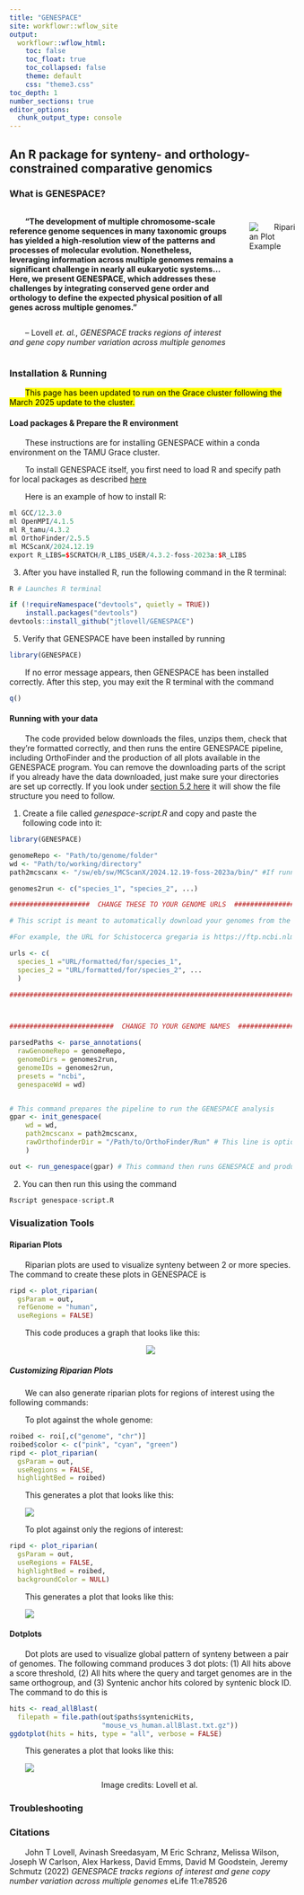 ```yaml
---
title: "GENESPACE"
site: workflowr::wflow_site
output:
  workflowr::wflow_html:
    toc: false
    toc_float: true
    toc_collapsed: false
    theme: default
    css: "theme3.css"
toc_depth: 1
number_sections: true
editor_options:
  chunk_output_type: console
---
```


## An R package for synteny- and orthology-constrained comparative genomics {.tabset}

### What is GENESPACE?

<div class="img-with-text">
<style>
p {
  text-indent: 2em; /* Adjust the value as needed to simulate a tab */
}
</style>


<div class="text">
  <p><b>
"The development of multiple chromosome-scale reference genome sequences in many taxonomic groups has yielded a high-resolution view of the patterns and processes of molecular evolution. Nonetheless, leveraging information across multiple genomes remains a significant challenge in nearly all eukaryotic systems... Here, we present GENESPACE, which addresses these challenges by integrating conserved gene order and orthology to define the expected physical position of all genes across multiple genomes."</b></p>
  
   -- Lovell <i> et. al.</i>, <i> GENESPACE tracks regions of interest and gene copy number variation across multiple genomes </i>

  
</div>

<img src="assets/riparian-example.png" alt="Riparian Plot Example">
</div>
<style>
.img-with-text {
  display: flex;
  margin-top: 5px;
  align-items: flex-start;
}

.img-with-text img {
  margin-right: 20px;
  margin-top: 10px;
  max-width: 550px;
  height: auto;
}

.img-with-text .text {
  flex: 3 0 400px;
  display: flex;
  flex-direction: column;
}
</style>


### Installation & Running

<mark> This page has been updated to run on the Grace cluster following the March 2025 update to the cluster.</mark>

#### Load packages & Prepare the R environment

These instructions are for installing GENESPACE within a conda environment on the TAMU Grace cluster.

To install GENESPACE itself, you first need to load R and specify
path for local packages as described [here](https://hprc.tamu.edu/kb/Software/R-tamu/)

Here is an example of how to install R:

```r
ml GCC/12.3.0
ml OpenMPI/4.1.5
ml R_tamu/4.3.2
ml OrthoFinder/2.5.5
ml MCScanX/2024.12.19
export R_LIBS=$SCRATCH/R_LIBS_USER/4.3.2-foss-2023a:$R_LIBS
```

3.  After you have installed R, run the following command in the R terminal:

```r
R # Launches R terminal 

if (!requireNamespace("devtools", quietly = TRUE))
    install.packages("devtools")
devtools::install_github("jtlovell/GENESPACE")
```

5. Verify that GENESPACE have been installed by running
```r
library(GENESPACE)
```
If no error message appears, then GENESPACE has been installed correctly. After this step, you may exit the R terminal with the command 

```r
q()
```

#### Running with your data

The code provided below downloads the files, unzips them, check that they're formatted correctly, and then runs the entire GENESPACE pipeline, including OrthoFinder and the production of all plots available in the GENESPACE program. You can remove the downloading parts of the script if you already have the data downloaded, just make sure your directories are set up correctly. If you look under [section 5.2 here](https://htmlpreview.github.io/?https://github.com/jtlovell/tutorials/blob/main/genespaceGuide.html) it will show the file structure you need to follow.

1. Create a file called *genespace-script.R* and copy and paste the following code into it:

```r


library(GENESPACE)

genomeRepo <- "Path/to/genome/folder"
wd <- "Path/to/working/directory"
path2mcscanx <- "/sw/eb/sw/MCScanX/2024.12.19-foss-2023a/bin/" #If running on Grace, leave this alone. This will be the path to MCScanX after loading the module.

genomes2run <- c("species_1", "species_2", ...)

####################  CHANGE THESE TO YOUR GENOME URLS  ########################

# This script is meant to automatically download your genomes from the NCBI website. For each species, copy and paste the part of the URL following GCF and then duplication the GCF number for the species. 

#For example, the URL for Schistocerca gregaria is https://ftp.ncbi.nlm.nih.gov/genomes/all/GCF/023/897/955/GCF_023897955.1_iqSchGreg1.2/, but to download the information in this script, I would enter 023/897/955/GCF_023897955.1_iqSchGreg1.2/GCF_023897955.1_iqSchGreg1.2/ 

urls <- c(
  species_1 ="URL/formatted/for/species_1",
  species_2 = "URL/formatted/for/species_2", ...
  )

################################################################################



##########################  CHANGE TO YOUR GENOME NAMES  #######################

parsedPaths <- parse_annotations(
  rawGenomeRepo = genomeRepo,
  genomeDirs = genomes2run,
  genomeIDs = genomes2run,
  presets = "ncbi",
  genespaceWd = wd)


# This command prepares the pipeline to run the GENESPACE analysis
gpar <- init_genespace(
    wd = wd,
    path2mcscanx = path2mcscanx,
    rawOrthofinderDir = "/Path/to/OrthoFinder/Run" # This line is optional, it can just direct your GENESPACE run to take data from a previous OrthoFinder run. If you do not want to do this, simply delete this line & GENESPACE will automaitcally run OrthoFinder for you.
    )

out <- run_genespace(gpar) # This command then runs GENESPACE and produces all plots available on the GENESPACE pipeline
```

2. You can then run this using the command
```r
Rscript genespace-script.R
```



### Visualization Tools

#### Riparian Plots

Riparian plots are used to visualize synteny between 2 or more species. The command to create these plots in GENESPACE is 

```r
ripd <- plot_riparian(
  gsParam = out,
  refGenome = "human", 
  useRegions = FALSE)
```

This code produces a graph that looks like this: 

<center>
![](assets/riparian-example.png)
</center>

##### Customizing Riparian Plots

We can also generate riparian plots for regions of interest using the following commands:

To plot against the whole genome:

```r
roibed <- roi[,c("genome", "chr")]
roibed$color <- c("pink", "cyan", "green")
ripd <- plot_riparian(
  gsParam = out, 
  useRegions = FALSE, 
  highlightBed = roibed)
```

This generates a plot that looks like this:

![](assets/riparian-whole-genome-regions-of-interest.png)

To plot against only the regions of interest:

```r

ripd <- plot_riparian(
  gsParam = out,  
  useRegions = FALSE,
  highlightBed = roibed, 
  backgroundColor = NULL)

```

This generates a plot that looks like this:

![](assets/riparian-only-regions-of-interest.png)


#### Dotplots


Dot plots are used to visualize global pattern of synteny between a pair of genomes. The following command produces 3 dot plots: (1) All hits above a score threshold, (2) All hits where the query and target genomes are in the same orthogroup, and (3) Syntenic anchor hits colored by syntenic block ID. The command to do this is

```r
hits <- read_allBlast(
  filepath = file.path(out$paths$syntenicHits, 
                       "mouse_vs_human.allBlast.txt.gz"))
ggdotplot(hits = hits, type = "all", verbose = FALSE)
```

This generates a plot that looks like this:

![](assets/dotplots.png)

<center> Image credits: Lovell et al. </center>



### Troubleshooting
### Citations 
John T Lovell, Avinash Sreedasyam, M Eric Schranz, Melissa Wilson, Joseph W Carlson, Alex Harkess, David Emms, David M Goodstein, Jeremy Schmutz (2022) *GENESPACE tracks regions of interest and gene copy number variation across multiple genomes* eLife 11:e78526

    

